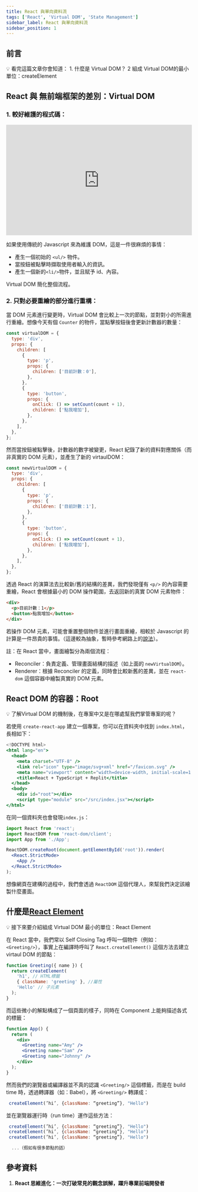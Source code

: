 ```yaml
---
title: React 與單向資料流
tags: ['React', 'Virtual DOM', 'State Management']
sidebar_label: React 與單向資料流
sidebar_position: 1
---
```


## 前言

<aside>
💡 看完這篇文章你會知道：
 1. 什麼是 Virtual DOM？
 2 組成 Virtual DOM的最小單位：createElement

</aside>

## React 與 無前端框架的差別：Virtual DOM

### 1. **較好維護的程式碼：**

<iframe
  height="300"
  width="100%"
  scrolling="no"
  title="DOM Example"
  src="https://codepen.io/Chious/embed/ZEZwgLj?default-tab=html%2Cresult"
  frameborder="no"
  loading="lazy"
  allowtransparency="true"
  allowfullscreen="true"
>
  See the Pen <a href="https://codepen.io/Chious/pen/ZEZwgLj">DOM Example</a> by
  Chiou Jia Sheng (<a href="https://codepen.io/Chious">@Chious</a>) on{' '}
  <a href="https://codepen.io">CodePen</a>.
</iframe>

如果使用傳統的 Javascript 來為維護 DOM，這是一件很麻煩的事情：

- 產生一個初始的 `<ul/>` 物件。
- 當按鈕被點擊時擷取使用者輸入的資訊。
- 產生一個新的`<li/>`物件，並且賦予 id、內容。

Virtual DOM 簡化整個流程。

### 2. **只對必要重繪的部分進行重構：**

當 DOM 元素進行變更時，Virtual DOM 會比較上一次的節點，並對對小的所需進行重繪。想像今天有個 `Counter` 的物件，當點擊按鈕後會更新計數器的數量：

```jsx
const virtualDOM = {
  type: 'div',
  props: {
    children: [
      {
        type: 'p',
        props: {
          children: ['目前計數：0'],
        },
      },
      {
        type: 'button',
        props: {
          onClick: () => setCount(count + 1),
          children: ['點我增加'],
        },
      },
    ],
  },
};
```

然而當按鈕被點擊後，計數器的數字被變更，React 紀錄了新的資料對應關係（而非真實的 DOM 元素），並產生了新的 virtaulDOM：

```jsx
const newVirtualDOM = {
  type: 'div',
  props: {
    children: [
      {
        type: 'p',
        props: {
          children: ['目前計數：1'],
        },
      },
      {
        type: 'button',
        props: {
          onClick: () => setCount(count + 1),
          children: ['點我增加'],
        },
      },
    ],
  },
};
```

透過 React 的演算法去比較新/舊的結構的差異，我們發現僅有 `<p/>` 的內容需要重繪，React 會根據最小的 DOM 操作範圍，去返回新的真實 DOM 元素物件：

```html
<div>
  <p>目前計數：1</p>
  <button>點我增加</button>
</div>
```

若操作 DOM 元素，可能會重置整個物件並進行畫面重繪，相較於 Javascript 的計算是一件昂貴的事情。（這邊較為抽象，暫時參考網路上的[說法](https://github.com/Advanced-Frontend/Daily-Interview-Question/issues/47)）。

註：在 React 當中，畫面繪製分為兩個流程：

- Reconciler：負責定義、管理畫面結構的描述（如上面的 `newVirtualDOM`）。
- Renderer：根據 Reconciler 的定義，同時會比較新舊的差異，並在 `react-dom` 這個容器中繪製真實的 DOM 元素。

## React DOM 的容器：Root

<aside>
💡 了解Virtual DOM 的機制後，在專案中又是在哪處幫我們掌管專案的呢？

</aside>

若使用 `create-react-app` 建立一個專案，你可以在資料夾中找到 `index.html`，長相如下：

```jsx
<!DOCTYPE html>
<html lang="en">
  <head>
    <meta charset="UTF-8" />
    <link rel="icon" type="image/svg+xml" href="/favicon.svg" />
    <meta name="viewport" content="width=device-width, initial-scale=1.0" />
    <title>React + TypeScript + Replit</title>
  </head>
  <body>
    <div id="root"></div>
    <script type="module" src="/src/index.jsx"></script>
</html>
```

在同一個資料夾也會發現`index.js`：

```jsx
import React from 'react';
import ReactDOM from 'react-dom/client';
import App from './App';

ReactDOM.createRoot(document.getElementById('root')).render(
  <React.StrictMode>
    <App />
  </React.StrictMode>
);
```

想像網頁在建構的過程中，我們會透過 `ReactDOM` 這個代理人，來幫我們決定該繪製什麼畫面。

## 什麼是[React Element](https://react.dev/reference/react/createElement)

<aside>
💡 接下來要介紹組成 Virtual DOM 最小的單位：React Element

</aside>

在 React 當中，我們常以 Self Closing Tag 呼叫一個物件（例如： `<Greeting/>`），事實上在編譯時呼叫了 `React.createElement()` 這個方法去建立 virtaul DOM 的節點：

```jsx
function Greeting({ name }) {
  return createElement(
    'h1', // HTML標籤
    { className: 'greeting' }, //屬性
    'Hello' // 子元素
  );
}
```

而這些微小的解點構成了一個頁面的樣子，同時在 Component 上能夠描述各式的標籤：

```jsx
function App() {
  return (
    <div>
      <Greeting name="Amy" />
      <Greeting name="Sam" />
      <Greeting name="Johnny" />
    </div>
  );
}
```

然而我們的瀏覽器或編譯器並不真的認識 `<Greeting/>` 這個標籤，而是在 build time 時，透過轉譯器（如：Babel），將 `<Greeting/>` 轉譯成：

```jsx
 createElement(’hi’, {className: “greeting”}, "Hello")
```

並在瀏覽器運行時（run time）運作這些方法：

```jsx
 createElement(’hi’, {className: “greeting”}, "Hello")
 createElement(’hi’, {className: “greeting”}, "Hello")
 createElement(’hi’, {className: “greeting”}, "Hello")

  ...（假如有很多節點的話）
```

## 參考資料

1. **React 思維進化：一次打破常見的觀念誤解，躍升專業前端開發者**
